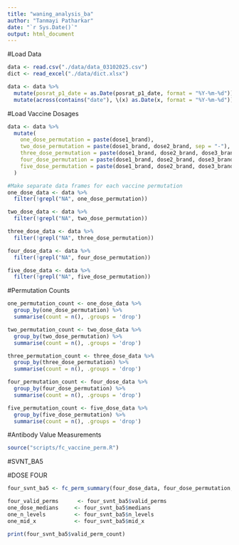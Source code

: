 ```yaml
---
title: "waning_analysis_ba"
author: "Tanmayi Patharkar"
date: "`r Sys.Date()`"
output: html_document
---
```


#Load Data
```r
data <- read.csv("./data/data_03102025.csv") 
dict <- read_excel("./data/dict.xlsx")

data <- data %>%
  mutate(posrat_p1_date = as.Date(posrat_p1_date, format = "%Y-%m-%d")) %>%
  mutate(across(contains("date"), \(x) as.Date(x, format = "%Y-%m-%d"))) 
```

#Load Vaccine Dosages 
```r
data <- data %>%
  mutate(
    one_dose_permutation = paste(dose1_brand),
    two_dose_permutation = paste(dose1_brand, dose2_brand, sep = "-"),
    three_dose_permutation = paste(dose1_brand, dose2_brand, dose3_brand, sep = "-"),
    four_dose_permutation = paste(dose1_brand, dose2_brand, dose3_brand, dose4_brand, sep = "-"),
    five_dose_permutation = paste(dose1_brand, dose2_brand, dose3_brand, dose4_brand, dose5_brand, sep = "-")
  )

#Make separate data frames for each vaccine permutation
one_dose_data <- data %>%
  filter(!grepl("NA", one_dose_permutation))

two_dose_data <- data %>%
  filter(!grepl("NA", two_dose_permutation))

three_dose_data <- data %>%
  filter(!grepl("NA", three_dose_permutation))

four_dose_data <- data %>%
  filter(!grepl("NA", four_dose_permutation))

five_dose_data <- data %>%
  filter(!grepl("NA", five_dose_permutation))
```

#Permutation Counts
```r
one_permutation_count <- one_dose_data %>%
  group_by(one_dose_permutation) %>% 
  summarise(count = n(), .groups = 'drop')

two_permutation_count <- two_dose_data %>%
  group_by(two_dose_permutation) %>% 
  summarise(count = n(), .groups = 'drop')

three_permutation_count <- three_dose_data %>%
  group_by(three_dose_permutation) %>% 
  summarise(count = n(), .groups = 'drop')

four_permutation_count <- four_dose_data %>%
  group_by(four_dose_permutation) %>% 
  summarise(count = n(), .groups = 'drop')

five_permutation_count <- five_dose_data %>%
  group_by(five_dose_permutation) %>% 
  summarise(count = n(), .groups = 'drop')
```


#Antibody Value Measurements
```r
source("scripts/fc_vaccine_perm.R")
```

#SVNT_BA5

#DOSE FOUR 
```r
four_svnt_ba5 <- fc_perm_summary(four_dose_data, four_dose_permutation, v4_svnt_ba5, min_n = 5, dose_label = "4 Dose")

four_valid_perms      <- four_svnt_ba5$valid_perms
one_dose_medians     <- four_svnt_ba5$medians
one_n_levels         <- four_svnt_ba5$n_levels
one_mid_x            <- four_svnt_ba5$mid_x

print(four_svnt_ba5$valid_perm_count)
```

